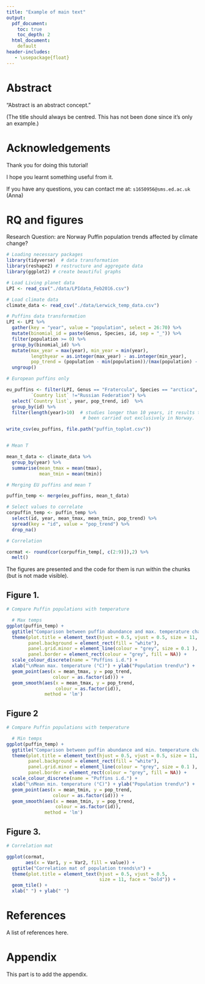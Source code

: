 ```yaml
---
title: "Example of main text"
output:
  pdf_document:
    toc: true
    toc_depth: 2
  html_document:
    default
header-includes:
   - \usepackage{float}
---
```


\newpage

\begin{centering}

\vspace{3 cm}

\Huge

{\bf Thesis title}

\vspace{3 cm}

\Large
Author Name

\vspace{3 cm}


\normalsize
Submitted in partial fulfilment of the requirements of the degree of ...

Month Year

\vspace{3 cm}

\normalsize
School of ...

\normalsize
University

\end{centering}

\newpage

# Abstract

"Abstract is an abstract concept."






(The title should always be centred. This has not been done since it's only an example.)


\newpage

# Acknowledgements

Thank you for doing this tutorial!

I hope you learnt something useful from it.

If you have any questions, you can contact me at: `s1650956@sms.ed.ac.uk` (Anna)

\newpage


# RQ and figures

Research Question: are Norway Puffin population trends affected by climate change?

```r
# Loading necessary packages
library(tidyverse)  # data transformation
library(reshape2) # restructure and aggregate data
library(ggplot2) # create beautiful graphs

# Load Living planet data
LPI <- read_csv("./data/LPIdata_Feb2016.csv")

# Load climate data
climate_data <- read_csv("./data/Lerwick_temp_data.csv")

# Puffins data transformation
LPI <- LPI %>%
  gather(key = "year", value = "population", select = 26:70) %>%
  mutate(binomial_id = paste(Genus, Species, id, sep = "_")) %>%
  filter(population >= 0) %>%
  group_by(binomial_id) %>%
  mutate(max_year = max(year), min_year = min(year),
         lengthyear = as.integer(max_year) - as.integer(min_year),
         pop_trend = (population - min(population))/(max(population) - min(population))) %>%
  ungroup()

# European puffins only

eu_puffins <- filter(LPI, Genus == "Fratercula", Species == "arctica",
         `Country list` !="Russian Federation") %>%
  select(`Country list`, year, pop_trend, id)  %>%
  group_by(id) %>%
  filter(length(year)>10)  # studies longer than 10 years, it results they have
                            # been carried out exclusively in Norway.

write_csv(eu_puffins, file.path("puffin_toplot.csv"))


# Mean T

mean_t_data <- climate_data %>%
  group_by(year) %>%
  summarise(mean_tmax = mean(tmax),  
            mean_tmin = mean(tmin))

# Merging EU puffins and mean T

puffin_temp <- merge(eu_puffins, mean_t_data)

# Select values to correlate
corpuffin_temp <- puffin_temp %>%
  select(id, year, mean_tmax, mean_tmin, pop_trend) %>%
  spread(key = "id", value = "pop_trend") %>%
  drop_na()

# Correlation

cormat <- round(cor(corpuffin_temp[, c(2:9)]),2) %>%
  melt()
```

The figures are presented and the code for them is run within the chunks
(but is not made visible).

## Figure 1.
```r

# Compare Puffin populations with temperature

  # Max temps
ggplot(puffin_temp) +
  ggtitle("Comparison between puffin abundance and max. temperature changes (1930-2018)\n") +
  theme(plot.title = element_text(hjust = 0.5, vjust = 0.5, size = 11, face = "bold"),
        panel.background = element_rect(fill = "white"),
        panel.grid.minor = element_line(colour = "grey", size = 0.1 ),
        panel.border = element_rect(colour = "grey", fill = NA)) +
  scale_colour_discrete(name = "Puffins i.d.") +
  xlab("\nMean max. temperature (°C)") + ylab("Population trend\n") +
  geom_point(aes(x = mean_tmax, y = pop_trend,
                 colour = as.factor(id))) +
  geom_smooth(aes(x = mean_tmax, y = pop_trend,
                  colour = as.factor(id)),
              method = 'lm')
```

## Figure 2
```r

# Compare Puffin populations with temperature

  # Min temps
ggplot(puffin_temp) +
  ggtitle("Comparison between puffin abundance and min. temperature changes (1930-2018)\n") +
  theme(plot.title = element_text(hjust = 0.5, vjust = 0.5, size = 11, face = "bold"),
        panel.background = element_rect(fill = "white"),
        panel.grid.minor = element_line(colour = "grey", size = 0.1 ),
        panel.border = element_rect(colour = "grey", fill = NA)) +
  scale_colour_discrete(name = "Puffins i.d.") +
  xlab("\nMean min. temperature (°C)") + ylab("Population trend\n") +
  geom_point(aes(x = mean_tmin, y = pop_trend,
                 colour = as.factor(id))) +
  geom_smooth(aes(x = mean_tmin, y = pop_trend,
                  colour = as.factor(id)),
              method = 'lm')
```

## Figure 3.

```r

# Correlation mat

ggplot(cormat,
       aes(x = Var1, y = Var2, fill = value)) +
  ggtitle("Correlation mat of population trends\n") +
  theme(plot.title = element_text(hjust = 0.5, vjust = 0.5,
                                  size = 11, face = "bold")) +
  geom_tile() +
  xlab(" ") + ylab(" ")
```


\newpage

# References


A list of references here. 


\newpage


# Appendix

This part is to add the appendix.
